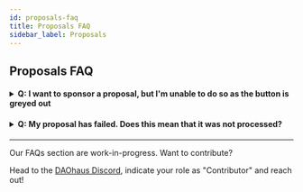 ```yaml
---
id: proposals-faq
title: Proposals FAQ
sidebar_label: Proposals
---
```


## Proposals FAQ

<h4><details>
<summary>Q: I want to sponsor a proposal, but I'm unable to do so as the button is greyed out</summary>
  
<p>&nbsp;</p>
  
###### A: Check to make sure you have enough wxDAI to sponsor the proposal.
  
</details></h4>

<h4><details>
  <summary>Q: My proposal has failed. Does this mean that it was not processed?</summary>
  
  <p>&nbsp;</p>
  
 ###### After the voting period has ended, when a proposal is ready to be processed, you will see whether or not the proposal passed/failed.  If no one voted on the proposal, it will automatically fail.
  
  </details></h4>
  
  
  
---

Our FAQs section are work-in-progress. Want to contribute? 

Head to the [DAOhaus Discord](https://discord.gg/bUd7HqMx), indicate your role as "Contributor" and reach out! 
